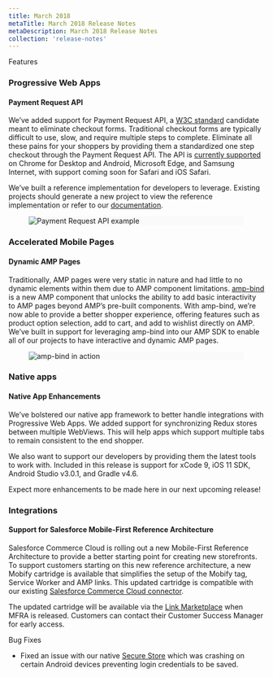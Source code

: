 ```yaml
---
title: March 2018
metaTitle: March 2018 Release Notes
metaDescription: March 2018 Release Notes
collection: 'release-notes'
---
```



<p class="c-label c--features">Features</p>

### Progressive Web Apps

#### Payment Request API
We’ve added support for Payment Request API, a [W3C standard](https://www.w3.org/TR/payment-request/) candidate meant to eliminate checkout forms. Traditional checkout forms are typically difficult to use, slow, and require multiple steps to complete. Eliminate all these pains for your shoppers by providing them a standardized one step checkout through the Payment Request API. The API is [currently supported](https://caniuse.com/#feat=payment-request) on Chrome for Desktop and Android, Microsoft Edge, and Samsung Internet, with support coming soon for Safari and iOS Safari.

We’ve built a reference implementation for developers to leverage. Existing projects should generate a new project to view the reference implementation or refer to our [documentation](../../how-to-guides/categories/guides/payments#payment-request-api).

<figure class="u-text-align-center" style="background-color: #fafafa;">

![Payment Request API example](images/payment-request-api.png)

</figure>

### Accelerated Mobile Pages

#### Dynamic AMP Pages
Traditionally, AMP pages were very static in nature and had little to no dynamic elements within them due to AMP component limitations. [amp-bind](https://www.ampproject.org/docs/reference/components/amp-bind) is a new AMP component that unlocks the ability to add basic interactivity to AMP pages beyond AMP’s pre-built components. With amp-bind, we’re now able to provide a better shopper experience, offering features such as product option selection, add to cart, and add to wishlist directly on AMP. We’ve built in support for leveraging amp-bind into our AMP SDK to enable all of our projects to have interactive and dynamic AMP pages.

<figure class="u-text-align-center" style="background-color: #fafafa;">

![amp-bind in action](images/amp-bind.gif)

</figure>

### Native apps

#### Native App Enhancements
We’ve bolstered our native app framework to better handle integrations with Progressive Web Apps. We added support for synchronizing Redux stores between multiple WebViews. This will help apps which support multiple tabs to remain consistent to the end shopper.

We also want to support our developers by providing them the latest tools to work with. Included in this release is support for xCode 9, iOS 11 SDK, Android Studio v3.0.1, and Gradle v4.6.

Expect more enhancements to be made here in our next upcoming release!

### Integrations

#### Support for Salesforce Mobile-First Reference Architecture
Salesforce Commerce Cloud is rolling out a new Mobile-First Reference Architecture to provide a better starting point for creating new storefronts. To support customers starting on this new reference architecture, a new Mobify cartridge is available that simplifies the setup of the Mobify tag, Service Worker and AMP links. This updated cartridge is compatible with our existing [Salesforce Commerce Cloud connector](../../resources/ecommerce-integrations/integrating-sfcc).

The updated cartridge will be available via the [Link Marketplace](https://www.demandware.com/link-marketplace) when MFRA is released. Customers can contact their Customer Success Manager for early access.

<p class="c-label c--bugs">Bug Fixes</p>

* Fixed an issue with our native [Secure Store](http://astro.mobify.com/1.0/api-reference/secure-store/) which was crashing on certain Android devices preventing login credentials to be saved.
